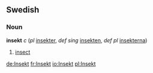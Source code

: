 ==Swedish==
===Noun===
'''insekt''' ''c'' (''pl'' [[insekter]], ''def sing'' [[insekten]], ''def pl'' [[insekterna]])

#[[insect]]

[[de:Insekt]]
[[fr:Insekt]]
[[io:Insekt]]
[[pl:Insekt]]